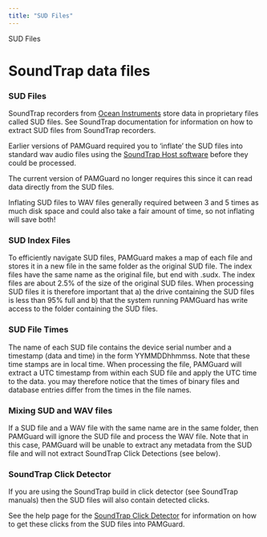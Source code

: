 ```yaml
---
title: "SUD Files"
---
```

 SUD Files  

SoundTrap data files
====================

### SUD Files

SoundTrap recorders from [Ocean Instruments](https://www.oceaninstruments.co.nz/) store data in proprietary files called SUD files. See SoundTrap documentation for information on how to extract SUD files from SoundTrap recorders.

Earlier versions of PAMGuard required you to 'inflate' the SUD files into standard wav audio files using the [SoundTrap Host software](https://www.oceaninstruments.co.nz/downloads/) before they could be processed.

The current version of PAMGuard no longer requires this since it can read data directly from the SUD files.

Inflating SUD files to WAV files generally required between 3 and 5 times as much disk space and could also take a fair amount of time, so not inflating will save both!

### SUD Index Files

To efficiently navigate SUD files, PAMGuard makes a map of each file and stores it in a new file in the same folder as the original SUD file. The index files have the same name as the original file, but end with .sudx. The index files are about 2.5% of the size of the original SUD files. When processing SUD files it is therefore important that a) the drive containing the SUD files is less than 95% full and b) that the system running PAMGuard has write access to the folder containing the SUD files.

### SUD File Times

The name of each SUD file contains the device serial number and a timestamp (data and time) in the form YYMMDDhhmmss. Note that these time stamps are in local time. When processing the file, PAMGuard will extract a UTC timestamp from within each SUD file and apply the UTC time to the data. you may therefore notice that the times of binary files and database entries differ from the times in the file names.

### Mixing SUD and WAV files

If a SUD file and a WAV file with the same name are in the same folder, then PAMGuard will ignore the SUD file and process the WAV file. Note that in this case, PAMGuard will be unable to extract any metadata from the SUD file and will not extract SoundTrap Click Detections (see below).

### SoundTrap Click Detector

If you are using the SoundTrap build in click detector (see SoundTrap manuals) then the SUD files will also contain detected clicks.

See the help page for the [SoundTrap Click Detector](../../../detectors/clickDetectorHelp/docs/SoundTrapClickDetector.html) for information on how to get these clicks from the SUD files into PAMGuard.
